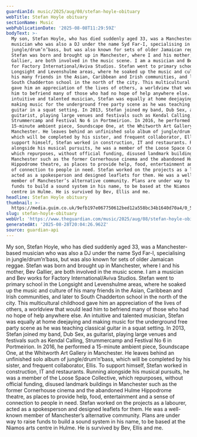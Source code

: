 ```yaml
---
guardianId: music/2025/aug/08/stefan-hoyle-obituary
webTitle: Stefan Hoyle obituary
sectionName: Music
webPublicationDate: '2025-08-08T11:29:59Z'
bodyText: >-
  My son, Stefan Hoyle, who has died suddenly aged 33, was a Manchester-based
  musician who was also a DJ under the name Syd Far-I, specialising in
  jungle/drum’n’bass, but was also known for sets of older Jamaican reggae.
  Stefan was born and brought up in Manchester, where I and his mother, Bev
  Gallier, are both involved in the music scene. I am a musician and Bev works
  for Factory International/Aviva Studios. Stefan went to primary school in the
  Longsight and Levenshulme areas, where he soaked up the music and culture of
  his many friends in the Asian, Caribbean and Irish communities, and later to
  South Chadderton school in the north of the city. This multicultural childhood
  gave him an appreciation of the lives of others, a worldview that would lead
  him to befriend many of those who had no hope of help anywhere else. An
  intuitive and talented musician, Stefan was equally at home deejaying and
  making music for the underground free party scene as he was teaching classical
  guitar in a squat setting. In 2013, Stefan joined my band, Dub Sex, as
  guitarist, playing large venues and festivals such as Kendal Calling,
  Strummercamp and Festival No 6 in Portmeirion. In 2016, he performed a
  15-minute ambient piece, Soundscape One, at the Whitworth Art Gallery in
  Manchester. He leaves behind an unfinished solo album of jungle/drum’n’bass,
  which will be completed by his sister, and frequent collaborator, Ellis. To
  support himself, Stefan worked in construction, IT and restaurants. Running
  alongside his musical pursuits, he was a member of the Loose Space Collective,
  which repurposes, without official funding, disused landmark buildings in
  Manchester such as the former Cornerhouse cinema and the abandoned Hulme
  Hippodrome theatre, as places to provide help, food, entertainment and a sense
  of connection to people in need. Stefan worked on the projects as a labourer,
  acted as a spokesperson and designed leaflets for them. He was a well-known
  member of Manchester’s alternative community. Plans are under way to raise
  funds to build a sound system in his name, to be based at the Niamos arts
  centre in Hulme. He is survived by Bev, Ellis and me.
headline: Stefan Hoyle obituary
thumbnail: >-
  https://media.guim.co.uk/9efb197e067750612bed12a558bc34b1640d70a4/0_569_1080_864/500.jpg
slug: stefan-hoyle-obituary
webUrl: 'https://www.theguardian.com/music/2025/aug/08/stefan-hoyle-obituary'
generatedAt: '2025-08-28T20:04:26.962Z'
source: guardian-api
---
```

My son, Stefan Hoyle, who has died suddenly aged 33, was a Manchester-based musician who was also a DJ under the name Syd Far-I, specialising in jungle/drum’n’bass, but was also known for sets of older Jamaican reggae. Stefan was born and brought up in Manchester, where I and his mother, Bev Gallier, are both involved in the music scene. I am a musician and Bev works for Factory International/Aviva Studios. Stefan went to primary school in the Longsight and Levenshulme areas, where he soaked up the music and culture of his many friends in the Asian, Caribbean and Irish communities, and later to South Chadderton school in the north of the city. This multicultural childhood gave him an appreciation of the lives of others, a worldview that would lead him to befriend many of those who had no hope of help anywhere else. An intuitive and talented musician, Stefan was equally at home deejaying and making music for the underground free party scene as he was teaching classical guitar in a squat setting. In 2013, Stefan joined my band, Dub Sex, as guitarist, playing large venues and festivals such as Kendal Calling, Strummercamp and Festival No 6 in Portmeirion. In 2016, he performed a 15-minute ambient piece, Soundscape One, at the Whitworth Art Gallery in Manchester. He leaves behind an unfinished solo album of jungle/drum’n’bass, which will be completed by his sister, and frequent collaborator, Ellis. To support himself, Stefan worked in construction, IT and restaurants. Running alongside his musical pursuits, he was a member of the Loose Space Collective, which repurposes, without official funding, disused landmark buildings in Manchester such as the former Cornerhouse cinema and the abandoned Hulme Hippodrome theatre, as places to provide help, food, entertainment and a sense of connection to people in need. Stefan worked on the projects as a labourer, acted as a spokesperson and designed leaflets for them. He was a well-known member of Manchester’s alternative community. Plans are under way to raise funds to build a sound system in his name, to be based at the Niamos arts centre in Hulme. He is survived by Bev, Ellis and me.
